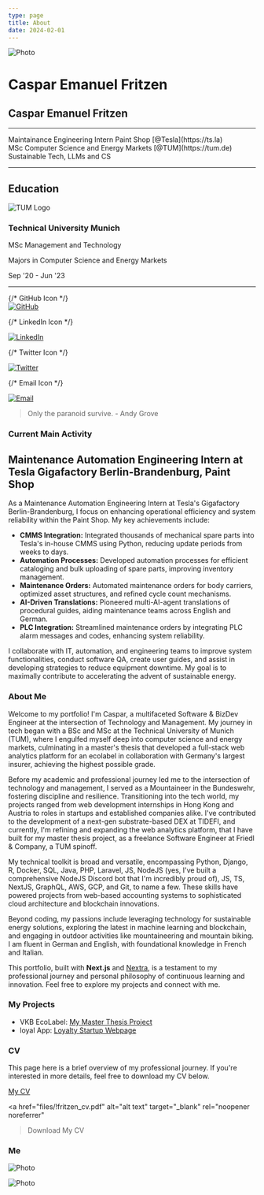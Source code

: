 ```yaml
---
type: page
title: About
date: 2024-02-01
---
```



<Image
  src="/images/caspar_front.jpeg"
  alt="Photo"
  width={1125}
  height={750}
  priority
  className="next-image"
/>


# Caspar Emanuel Fritzen

<div className="center-text education-section">
  <h2>Caspar Emanuel Fritzen</h2>
</div>

------------------

<div className="center-text summary">
  <div>Maintainance Engineering Intern Paint Shop [@Tesla](https://ts.la)</div>
  <div>MSc Computer Science and Energy Markets [@TUM](https://tum.de)</div>
  <div>Sustainable Tech, LLMs and CS</div>
</div>

------------------

<div className="education-section">
  <h2>Education</h2>
  <div className="school">
    <img src="/logos/tum.png" alt="TUM Logo" class="school-logo"> </img>
    <div className="school-details">
      <h3>Technical University Munich</h3>
      <p>MSc Management and Technology</p>
      <p>Majors in Computer Science and Energy Markets</p>
      <span>Sep '20 - Jun '23</span>
    </div>
  </div>
</div>

------------------


<div style={{ display: 'flex', justifyContent: 'space-around', alignItems: 'center', width: '100%', marginBottom: '50px' }}>
  {/* GitHub Icon */}
  <a href="https://github.com/casparfritzen" title="GitHub">
  <div className="icon-background">
    <Image src="/icons/github.svg" alt="GitHub" width={40} height={40} style={{ }} />
  </div>
  </a>

  {/* LinkedIn Icon */}
  <a href="https://www.linkedin.com/in/caspar-emanuel-fritzen/" title="LinkedIn">
  <div className="icon-background">
    <Image src="/icons/linkedin.svg" alt="LinkedIn" width={40} height={40} style={{ }} />
  </div>
  </a>

  {/* Twitter Icon */}
  <a href="https://x.com/FritzenCaspar" title="Twitter">
  <div className="icon-background">
    <Image src="/icons/x.svg" alt="Twitter" width={40} height={40} style={{ }} />
      </div>
  </a>

  {/* Email Icon */}
  <a href="mailto:caspar@fritzen.one" title="Email">
  <div className="icon-background">
    <Image src="/icons/email.svg" alt="Email" width={40} height={40} style={{ }} />
  </div>
  </a>
</div>


> Only the paranoid survive. - Andy Grove

### Current Main Activity

## Maintenance Automation Engineering Intern at Tesla Gigafactory Berlin-Brandenburg, Paint Shop

As a Maintenance Automation Engineering Intern at Tesla's Gigafactory Berlin-Brandenburg, I focus on enhancing operational efficiency and system reliability within the Paint Shop. My key achievements include:

- **CMMS Integration:** Integrated thousands of mechanical spare parts into Tesla's in-house CMMS using Python, reducing update periods from weeks to days.
- **Automation Processes:** Developed automation processes for efficient cataloging and bulk uploading of spare parts, improving inventory management.
- **Maintenance Orders:** Automated maintenance orders for body carriers, optimized asset structures, and refined cycle count mechanisms.
- **AI-Driven Translations:** Pioneered multi-AI-agent translations of procedural guides, aiding maintenance teams across English and German.
- **PLC Integration:** Streamlined maintenance orders by integrating PLC alarm messages and codes, enhancing system reliability.

I collaborate with IT, automation, and engineering teams to improve system functionalities, conduct software QA, create user guides, and assist in developing strategies to reduce equipment downtime. My goal is to maximally contribute to accelerating the advent of sustainable energy.

### About Me

Welcome to my portfolio! 
I'm Caspar, a multifaceted Software & BizDev Engineer at the intersection of Technology and Management. My journey in tech began with a BSc and MSc at the Technical University of Munich (TUM), where I engulfed myself deep into computer science and energy markets, culminating in a master's thesis that developed a full-stack web analytics platform for an ecolabel in collaboration with Germany's largest insurer, achieving the highest possible grade.

Before my academic and professional journey led me to the intersection of technology and management, I served as a Mountaineer in the Bundeswehr, fostering discipline and resilience. Transitioning into the tech world, my projects ranged from web development internships in Hong Kong and Austria to roles in startups and established companies alike. I've contributed to the development of a next-gen substrate-based DEX at TIDEFI, and currently, I'm refining and expanding the web analytics platform, that I have built for my master thesis project, as a freelance Software Engineer at Friedl & Company, a TUM spinoff.

My technical toolkit is broad and versatile, encompassing Python, Django, R, Docker, SQL, Java, PHP, Laravel, JS, NodeJS (yes, I've built a comprehensive NodeJS Discord bot that I'm incredibly proud of), JS, TS, NextJS, GraphQL, AWS, GCP, and Git, to name a few. These skills have powered projects from web-based accounting systems to sophisticated cloud architecture and blockchain innovations.

Beyond coding, my passions include leveraging technology for sustainable energy solutions, exploring the latest in machine learning and blockchain, and engaging in outdoor activities like mountaineering and mountain biking. I am fluent in German and English, with foundational knowledge in French and Italian.

This portfolio, built with **Next.js** and [Nextra](https://nextra.vercel.app/), is a testament to my professional journey and personal philosophy of continuous learning and innovation. Feel free to explore my projects and connect with me.


### My Projects

- VKB EcoLabel: [My Master Thesis Project](https://nachhaltige-vertriebsstelle.de)
- loyal App: [Loyalty Startup Webpage](https://www.loyal-app.de)

### CV

This page here is a brief overview of my professional journey. If you're interested in more details, feel free to download my CV below.

[My CV](https://portfolio.fritzen.one/cv)


  <a
    href="files/!fritzen_cv.pdf"
    alt="alt text"
    target="_blank"
    rel="noopener noreferrer"
  >Download My CV</a>

### Me

<Image
  src="/images/caspar_side.jpeg"
  alt="Photo"
  width={1125}
  height={750}
  priority
  className="next-image"
/>

<Image
  src="/images/caspar_china.jpeg"
  alt="Photo"
  width={1125}
  height={750}
  priority
  className="next-image"
/>
